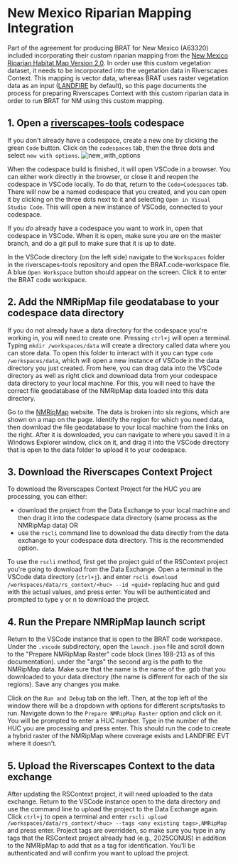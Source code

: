 # New Mexico Riparian Mapping Integration

Part of the agreement for producing BRAT for New Mexico (A63320) included incorporating their custom riparian mapping from the [New Mexico Riparian Habitat Map Version 2.0](https://nhnm.unm.edu/riparian/NMRipMap). In order use this custom vegetation dataset, it needs to be incorporated into the vegetation data in Riverscapes Context. This mapping is vector data, whereas BRAT uses raster vegetation data as an input ([LANDFIRE](https://landfire.gov/) by default), so this page documents the process for preparing Riverscapes Context with this custom riparian data in order to run BRAT for NM using this custom mapping.

## 1. Open a [riverscapes-tools](https://github.com/Riverscapes/riverscapes-tools/tree/master) codespace

If you don't already have a codespace, create a new one by clicking the green `Code` button. Click on the `codespaces` tab, then the three dots and select `new with options`. 
![new_with_options]()

When the codespace build is finished, it will open VSCode in a browser. You can either work directly in the browser, or close it and reopen the codespace in VSCode locally. To do that, return to the `Code>Codespaces` tab. There will now be a named codespace that you created, and you can open it by clicking on the three dots next to it and selecting `Open in Visual Studio Code`. This will open a new instance of VSCode, connected to your codespace. 

If you *do* already have a codespace you want to work in, open that codespace in VSCode. When it is open, make sure you are on the master branch, and do a git pull to make sure that it is up to date.

In the VSCode directory (on the left side) navigate to the `Workspaces` folder in the riverscapes-tools repository and open the BRAT.code-workspace file. A blue `Open Workspace` button should appear on the screen. Click it to enter the BRAT code workspace.

## 2. Add the NMRipMap file geodatabase to your codespace data directory

If you do not already have a data directory for the codespace you're working in, you will need to create one. Pressing `ctrl+j` will open a terminal. Typing `mkdir /workspaces/data` will create a directory called data where you can store data. To open this folder to interact with it you can type `code /workspaces/data`, which will open a new instance of VSCode in the data directory you just created. From here, you can drag data into the VSCode directory as well as right click and download data from your codespace data directory to your local machine. For this, you will need to have the correct file geodatabase of the NMRipMap data loaded into this data directory.

Go to the [NMRipMap](https://nhnm.unm.edu/riparian/NMRipMap) website. The data is broken into six regions, which are shown on a map on the page. Identify the region for which you need data, then download the file geodatabase to your local machine from the links on the right. After it is downloaded, you can navigate to where you saved it in a Windows Explorer window, click on it, and drag it into the VSCode directory that is open to the data folder to upload it to your codespace.

## 3. Download the Riverscapes Context Project

To download the Riverscapes Context Project for the HUC you are processing, you can either:
- download the project from the Data Exchange to your local machine and then drag it into the codespace data directory (same process as the NMRipMap data) OR
- use the `rscli` command line to download the data directly from the data exchange to your codespace data directory. This is the recommended option.

To use the `rscli` method, first get the project guid of the RSContext project you're going to download from the Data Exchange. Open a terminal in the VSCode data directory (`ctrl+j`). and enter `rscli download /workspaces/data/rs_context/<huc> --id <guid>` replacing huc and guid with the actual values, and press enter. You will be authenticated and prompted to type y or n to download the project. 

## 4. Run the Prepare NMRipMap launch script

Return to the VSCode instance that is open to the BRAT code workspace. Under the `.vscode` subdirectory, open the `launch.json` file and scroll down to the "Prepare NMRipMap Raster" code block (lines 198-213 as of this documentation). under the "args" the second arg is the path to the NMRipMap data. Make sure that the name is the name of the .gdb that you downloaded to your data directory (the name is different for each of the six regions). Save any changes you make.

Click on the `Run and Debug` tab on the left. Then, at the top left of the window there will be a dropdown with options for different scripts/tasks to run. Navigate down to the `Prepare NMRipMap Raster` option and click on it. You will be prompted to enter a HUC number. Type in the number of the HUC you are processing and press enter. This should run the code to create a hybrid raster of the NMRipMap where coverage exists and LANDFIRE EVT where it doesn't.

## 5. Upload the Riverscapes Context to the data exchange

After updating the RSContext project, it will need uploaded to the data exchange. Return to the VSCode instance open to the data directory and use the command line to upload the project to the Data Exchange again. Click `ctrl+j` to open a terminal and enter `rscli upload /workspaces/data/rs_context/<huc> --tags <any existing tags>,NMRipMap` and press enter. Project tags are overridden, so make sure you type in any tags that the RSContext project already had (e.g., 2025CONUS) in addition to the NMRipMap to add that as a tag for identification. You'll be authenticated and will confirm you want to upload the project.
